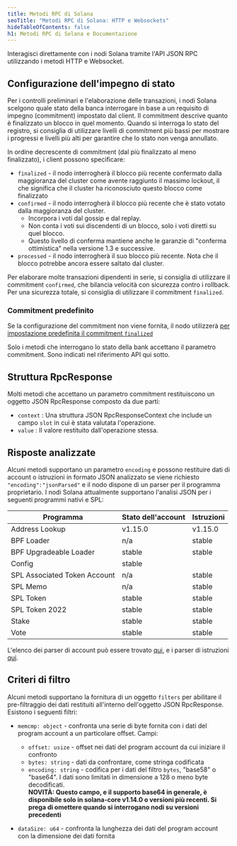 ```yaml
---
title: Metodi RPC di Solana
seoTitle: "Metodi RPC di Solana: HTTP e Websockets"
hideTableOfContents: false
h1: Metodi RPC di Solana e Documentazione
---
```


Interagisci direttamente con i nodi Solana tramite l'API JSON RPC utilizzando i
metodi HTTP e Websocket.

## Configurazione dell'impegno di stato

Per i controlli preliminari e l'elaborazione delle transazioni, i nodi Solana
scelgono quale stato della banca interrogare in base a un requisito di impegno
(commitment) impostato dal client. Il commitment descrive quanto è finalizzato
un blocco in quel momento. Quando si interroga lo stato del registro, si
consiglia di utilizzare livelli di commitment più bassi per mostrare i progressi
e livelli più alti per garantire che lo stato non venga annullato.

In ordine decrescente di commitment (dal più finalizzato al meno finalizzato), i
client possono specificare:

- `finalized` - il nodo interrogherà il blocco più recente confermato dalla
  maggioranza del cluster come avente raggiunto il massimo lockout, il che
  significa che il cluster ha riconosciuto questo blocco come finalizzato
- `confirmed` - il nodo interrogherà il blocco più recente che è stato votato
  dalla maggioranza del cluster.
  - Incorpora i voti dal gossip e dal replay.
  - Non conta i voti sui discendenti di un blocco, solo i voti diretti su quel
    blocco.
  - Questo livello di conferma mantiene anche le garanzie di "conferma
    ottimistica" nella versione 1.3 e successive.
- `processed` - il nodo interrogherà il suo blocco più recente. Nota che il
  blocco potrebbe ancora essere saltato dal cluster.

Per elaborare molte transazioni dipendenti in serie, si consiglia di utilizzare
il commitment `confirmed`, che bilancia velocità con sicurezza contro i
rollback. Per una sicurezza totale, si consiglia di utilizzare il commitment
`finalized`.

### Commitment predefinito

Se la configurazione del commitment non viene fornita, il nodo utilizzerà
[per impostazione predefinita il commitment `finalized`](https://github.com/anza-xyz/agave/blob/aa0922d6845e119ba466f88497e8209d1c82febc/sdk/src/commitment_config.rs#L199-L203)

Solo i metodi che interrogano lo stato della bank accettano il parametro
commitment. Sono indicati nel riferimento API qui sotto.

## Struttura RpcResponse

Molti metodi che accettano un parametro commitment restituiscono un oggetto JSON
RpcResponse composto da due parti:

- `context` : Una struttura JSON RpcResponseContext che include un campo `slot`
  in cui è stata valutata l'operazione.
- `value` : Il valore restituito dall'operazione stessa.

## Risposte analizzate

Alcuni metodi supportano un parametro `encoding` e possono restituire dati di
account o istruzioni in formato JSON analizzato se viene richiesto
`"encoding":"jsonParsed"` e il nodo dispone di un parser per il programma
proprietario. I nodi Solana attualmente supportano l'analisi JSON per i seguenti
programmi nativi e SPL:

| Programma                    | Stato dell'account | Istruzioni |
| ---------------------------- | ------------------ | ---------- |
| Address Lookup               | v1.15.0            | v1.15.0    |
| BPF Loader                   | n/a                | stable     |
| BPF Upgradeable Loader       | stable             | stable     |
| Config                       | stable             |            |
| SPL Associated Token Account | n/a                | stable     |
| SPL Memo                     | n/a                | stable     |
| SPL Token                    | stable             | stable     |
| SPL Token 2022               | stable             | stable     |
| Stake                        | stable             | stable     |
| Vote                         | stable             | stable     |

L'elenco dei parser di account può essere trovato
[qui](https://github.com/solana-labs/solana/blob/master/account-decoder/src/parse_account_data.rs),
e i parser di istruzioni
[qui](https://github.com/solana-labs/solana/blob/master/transaction-status/src/parse_instruction.rs).

## Criteri di filtro

Alcuni metodi supportano la fornitura di un oggetto `filters` per abilitare il
pre-filtraggio dei dati restituiti all'interno dell'oggetto JSON RpcResponse.
Esistono i seguenti filtri:

- `memcmp: object` - confronta una serie di byte fornita con i dati del program
  account a un particolare offset. Campi:
  - `offset: usize` - offset nei dati del program account da cui iniziare il
    confronto
  - `bytes: string` - dati da confrontare, come stringa codificata
  - `encoding: string` - codifica per i dati del filtro `bytes`, "base58" o
    "base64". I dati sono limitati in dimensione a 128 o meno byte
    decodificati.<br /> **NOVITÀ: Questo campo, e il supporto base64 in
    generale, è disponibile solo in solana-core v1.14.0 o versioni più recenti.
    Si prega di omettere quando si interrogano nodi su versioni precedenti**

- `dataSize: u64` - confronta la lunghezza dei dati del program account con la
  dimensione dei dati fornita
